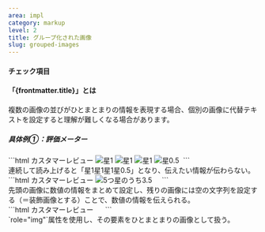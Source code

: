 ```yaml
---
area: impl
category: markup
level: 2
title: グループ化された画像
slug: grouped-images
---
```



#### チェック項目

<Checkpoint title="グループ化された画像に代替テキストを設定する" />

#### 「{frontmatter.title}」とは

複数の画像の並びがひとまとまりの情報を表現する場合、個別の画像に代替テキストを設定すると理解が難しくなる場合があります。

##### 具体例①：評価メーター

<Cases>
  <Case span={2} type="bad" title="個別の画像に代替テキストを設定する">
    <div slot="figure">
      ```html
      カスタマーレビュー
      <span>
        <img src="star-full.png" alt="星1">
        <img src="star-full.png" alt="星1">
        <img src="star-full.png" alt="星1">
        <img src="star-half.png" alt="星0.5">
        <img src="star-blank.png" alt="">
      </span>
      ```
    </div>
    連続して読み上げると「星1星1星1星0.5」となり、伝えたい情報が伝わらない。
  </Case>
  <Case span={2} type="good" title="先頭の画像に代替テキストを設定する">
    <div slot="figure">
      ```html
      カスタマーレビュー
      <span>
        <img src="star-full.png" alt="5つ星のうち3.5">
        <img src="star-full.png" alt="">
        <img src="star-full.png" alt="">
        <img src="star-half.png" alt="">
        <img src="star-blank.png" alt="">
      </span>
      ```
    </div>
    先頭の画像に数値の情報をまとめて設定し、残りの画像には空の文字列を設定する（＝装飾画像とする）ことで、数値の情報を伝えられる。
  </Case>
  <Case span={2} type="good" title="画像の並びをひとまとまりの画像として扱う">
    <div slot="figure">
      ```html
      カスタマーレビュー
      <span role="img" aria-label="5つ星のうち3.5">
        <img src="star-full.png" alt="">
        <img src="star-full.png" alt="">
        <img src="star-full.png" alt="">
        <img src="star-half.png" alt="">
        <img src="star-blank.png" alt="">
      </span>
      ```
    </div>
    `role="img"`属性を使用し、その要素をひとまとまりの画像として扱う。
  </Case>
</Cases>
